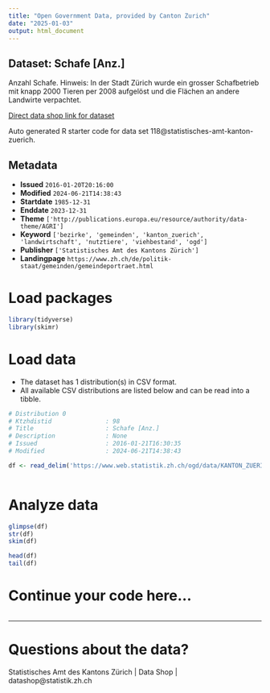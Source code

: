 ```yaml
---
title: "Open Government Data, provided by Canton Zurich"
date: "2025-01-03"
output: html_document
---
```


## Dataset: Schafe [Anz.]

Anzahl Schafe. Hinweis: In der Stadt Zürich wurde ein grosser Schafbetrieb mit knapp 2000 Tieren per 2008 aufgelöst und die Flächen an andere Landwirte verpachtet.

[Direct data shop link for dataset](https://www.zh.ch/de/politik-staat/statistik-daten/datenkatalog.html#/datasets/118@statistisches-amt-kanton-zuerich)

Auto generated R starter code for data set 118@statistisches-amt-kanton-zuerich.

## Metadata

- **Issued** `2016-01-20T20:16:00`
- **Modified** `2024-06-21T14:38:43`
- **Startdate** `1985-12-31`
- **Enddate** `2023-12-31`
- **Theme** `['http://publications.europa.eu/resource/authority/data-theme/AGRI']`
- **Keyword** `['bezirke', 'gemeinden', 'kanton_zuerich', 'landwirtschaft', 'nutztiere', 'viehbestand', 'ogd']`
- **Publisher** `['Statistisches Amt des Kantons Zürich']`
- **Landingpage** `https://www.zh.ch/de/politik-staat/gemeinden/gemeindeportraet.html`


# Load packages

```r

library(tidyverse)
library(skimr)

```

# Load data

-   The dataset has 1 distribution(s) in CSV format.
-   All available CSV distributions are listed below and can be read into a tibble.

```r

# Distribution 0
# Ktzhdistid               : 98
# Title                    : Schafe [Anz.]
# Description              : None
# Issued                   : 2016-01-21T16:30:35
# Modified                 : 2024-06-21T14:38:43

df <- read_delim('https://www.web.statistik.zh.ch/ogd/data/KANTON_ZUERICH_269.csv')



```

# Analyze data

```r

glimpse(df)
str(df)
skim(df)

head(df)
tail(df)

```

# Continue your code here...

```r

```

------------------------------------------------------------------------

# Questions about the data?

Statistisches Amt des Kantons Zürich | Data Shop | datashop@statistik.zh.ch
